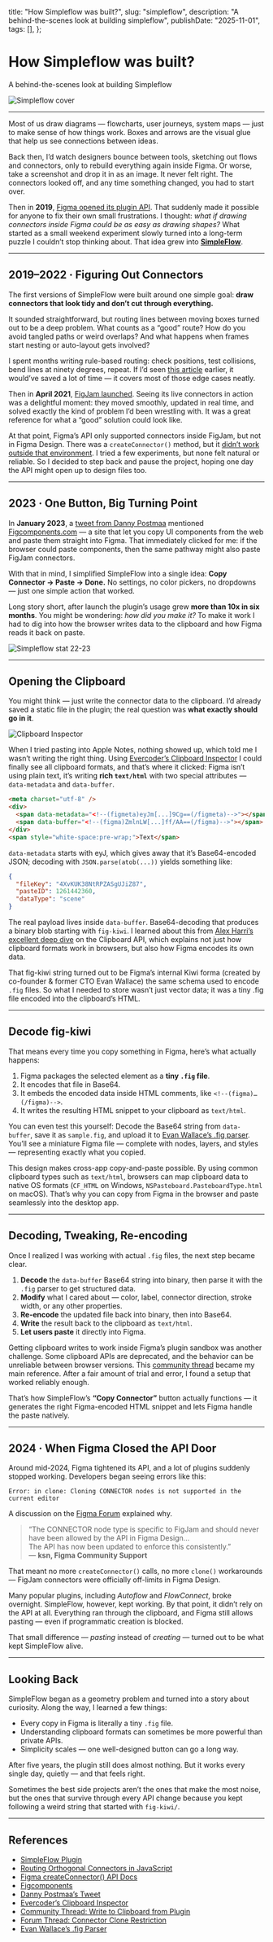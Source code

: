 
  title: "How Simpleflow was built?",
  slug: "simpleflow",
  description: "A behind-the-scenes look at building simpleflow",
  publishDate: "2025-11-01",
  tags: [],
};

# How Simpleflow was built?

A behind-the-scenes look at building Simpleflow

<img src={coverImage} alt="Simpleflow cover" />

---

Most of us draw diagrams — flowcharts, user journeys, system maps — just to make sense of how things work. Boxes and arrows are the visual glue that help us see connections between ideas.

Back then, I’d watch designers bounce between tools, sketching out flows and connectors, only to rebuild everything again inside Figma. Or worse, take a screenshot and drop it in as an image. It never felt right. The connectors looked off, and any time something changed, you had to start over.

Then in **2019**, [Figma opened its plugin API](https://www.figma.com/community/plugins). That suddenly made it possible for anyone to fix their own small frustrations. I thought: _what if drawing connectors inside Figma could be as easy as drawing shapes?_ What started as a small weekend experiment slowly turned into a long-term puzzle I couldn’t stop thinking about. That idea grew into [**SimpleFlow**](https://www.figma.com/community/plugin/751821593330638172/simpleflow-figjam-connectors-everywhere).

---

## 2019–2022 · Figuring Out Connectors

The first versions of SimpleFlow were built around one simple goal: **draw connectors that look tidy and don’t cut through everything.**

It sounded straightforward, but routing lines between moving boxes turned out to be a deep problem. What counts as a “good” route? How do you avoid tangled paths or weird overlaps? And what happens when frames start nesting or auto-layout gets involved?

I spent months writing rule-based routing: check positions, test collisions, bend lines at ninety degrees, repeat. If I’d seen [this article](https://medium.com/swlh/routing-orthogonal-diagram-connectors-in-javascript-191dc2c5ff70) earlier, it would’ve saved a lot of time — it covers most of those edge cases neatly.

Then in **April 2021**, [FigJam launched](https://www.figma.com/figjam/). Seeing its live connectors in action was a delightful moment: they moved smoothly, updated in real time, and solved exactly the kind of problem I’d been wrestling with. It was a great reference for what a “good” solution could look like.

At that point, Figma’s API only supported connectors inside FigJam, but not in Figma Design. There was a `createConnector()` method, but it [didn’t work outside that environment](https://developers.figma.com/docs/plugins/api/properties/figma-createconnector/). I tried a few experiments, but none felt natural or reliable. So I decided to step back and pause the project, hoping one day the API might open up to design files too.

---

## 2023 · One Button, Big Turning Point

In **January 2023**, a [tweet from Danny Postmaa](https://x.com/dannypostmaa/status/1612345747495874561) mentioned [Figcomponents.com](https://www.figcomponents.com/) — a site that let you copy UI components from the web and paste them straight into Figma. That immediately clicked for me: if the browser could paste components, then the same pathway might also paste FigJam connectors.

With that in mind, I simplified SimpleFlow into a single idea: **Copy Connector → Paste → Done.** No settings, no color pickers, no dropdowns — just one simple action that worked.

Long story short, after launch the plugin’s usage grew **more than 10x in six months**. You might be wondering: _how did you make it?_ To make it work I had to dig into how the browser writes data to the clipboard and how Figma reads it back on paste.

<img src={statImage} alt="Simpleflow stat 22-23" />

---

## Opening the Clipboard

You might think — just write the connector data to the clipboard. I’d already saved a static file in the plugin; the real question was **what exactly should go in it**.

<img src="{clipboardImage}" alt="Clipboard Inspector" />

When I tried pasting into Apple Notes, nothing showed up, which told me I wasn’t writing the right thing. Using [Evercoder’s Clipboard Inspector](https://github.com/evercoder/clipboard-inspector) I could finally see all clipboard formats, and that’s where it clicked: Figma isn’t using plain text, it’s writing **rich `text/html`** with two special attributes — `data-metadata` and `data-buffer`.

```html
<meta charset="utf-8" />
<div>
  <span data-metadata="<!--(figmeta)eyJm[...]9Cg==(/figmeta)-->"></span>
  <span data-buffer="<!--(figma)ZmlnLW[...]ff/AA==(/figma)-->"></span>
</div>
<span style="white-space:pre-wrap;">Text</span>
```

`data-metadata` starts with eyJ, which gives away that it’s Base64-encoded JSON; decoding with `JSON.parse(atob(...))` yields something like:

```JSON
{
  "fileKey": "4XvKUK38NtRPZASgUJiZ87",
  "pasteID": 1261442360,
  "dataType": "scene"
}
```

The real payload lives inside `data-buffer`. Base64-decoding that produces a binary blob starting with `fig-kiwi`. I learned about this from [Alex Harri’s excellent deep dive](https://alexharri.com/blog/clipboard) on the Clipboard API, which explains not just how clipboard formats work in browsers, but also how Figma encodes its own data.

That fig-kiwi string turned out to be Figma’s internal Kiwi forma (created by co-founder & former CTO Evan Wallace) the same schema used to encode `.fig` files. So what I needed to store wasn’t just vector data; it was a tiny .fig file encoded into the clipboard’s HTML.

---

## Decode fig-kiwi

That means every time you copy something in Figma, here’s what actually happens:

1. Figma packages the selected element as a **tiny `.fig` file**.
2. It encodes that file in Base64.
3. It embeds the encoded data inside HTML comments, like `<!--(figma)…(/figma)-->`.
4. It writes the resulting HTML snippet to your clipboard as `text/html`.

You can even test this yourself: Decode the Base64 string from `data-buffer`, save it as `sample.fig`, and upload it to [Evan Wallace’s .fig parser](https://madebyevan.com/figma/fig-file-parser/). You’ll see a miniature Figma file — complete with nodes, layers, and styles — representing exactly what you copied.

This design makes cross-app copy-and-paste possible. By using common clipboard types such as `text/html`, browsers can map clipboard data to native OS formats (`CF_HTML` on Windows, `NSPasteboard.PasteboardType.html` on macOS). That’s why you can copy from Figma in the browser and paste seamlessly into the desktop app.

---

## Decoding, Tweaking, Re-encoding

Once I realized I was working with actual `.fig` files, the next step became clear.

1. **Decode** the `data-buffer` Base64 string into binary, then parse it with the `.fig` parser to get structured data.
2. **Modify** what I cared about — color, label, connector direction, stroke width, or any other properties.
3. **Re-encode** the updated file back into binary, then into Base64.
4. **Write** the result back to the clipboard as `text/html`.
5. **Let users paste** it directly into Figma.

Getting clipboard writes to work inside Figma’s plugin sandbox was another challenge. Some clipboard APIs are deprecated, and the behavior can be unreliable between browser versions. This [community thread](https://forum.figma.com/ask-the-community-7/write-to-clipboard-from-custom-plugin-23974) became my main reference. After a fair amount of trial and error, I found a setup that worked reliably enough.

That’s how SimpleFlow’s **“Copy Connector”** button actually functions — it generates the right Figma-encoded HTML snippet and lets Figma handle the paste natively.

---

## 2024 · When Figma Closed the API Door

Around mid-2024, Figma tightened its API, and a lot of plugins suddenly stopped working. Developers began seeing errors like this:

```plaintext title="error.log"
Error: in clone: Cloning CONNECTOR nodes is not supported in the current editor
```

A discussion on the [Figma Forum](https://forum.figma.com/ask-the-community-7/has-figma-changed-or-restricted-its-clone-function-api-43505) explained why.

> “The CONNECTOR node type is specific to FigJam and should never have been allowed by the API in Figma Design…  
> The API has now been updated to enforce this consistently.”  
> — **ksn, Figma Community Support**

That meant no more `createConnector()` calls, no more `clone()` workarounds — FigJam connectors were officially off-limits in Figma Design.

Many popular plugins, including _Autoflow_ and _FlowConnect_, broke overnight. SimpleFlow, however, kept working. By that point, it didn’t rely on the API at all. Everything ran through the clipboard, and Figma still allows pasting — even if programmatic creation is blocked.

That small difference — _pasting_ instead of _creating_ — turned out to be what kept SimpleFlow alive.

---

## Looking Back

SimpleFlow began as a geometry problem and turned into a story about curiosity. Along the way, I learned a few things:

- Every copy in Figma is literally a tiny `.fig` file.
- Understanding clipboard formats can sometimes be more powerful than private APIs.
- Simplicity scales — one well-designed button can go a long way.

After five years, the plugin still does almost nothing. But it works every single day, quietly — and that feels right.

Sometimes the best side projects aren’t the ones that make the most noise, but the ones that survive through every API change because you kept following a weird string that started with `fig-kiwi/`.

---

## References

- [SimpleFlow Plugin](https://www.figma.com/community/plugin/751821593330638172/simpleflow-figjam-connectors-everywhere)
- [Routing Orthogonal Connectors in JavaScript](https://medium.com/swlh/routing-orthogonal-diagram-connectors-in-javascript-191dc2c5ff70)
- [Figma createConnector() API Docs](https://developers.figma.com/docs/plugins/api/properties/figma-createconnector/)
- [Figcomponents](https://www.figcomponents.com/)
- [Danny Postmaa’s Tweet](https://x.com/dannypostmaa/status/1612345747495874561)
- [Evercoder’s Clipboard Inspector](https://github.com/evercoder/clipboard-inspector)
- [Community Thread: Write to Clipboard from Plugin](https://forum.figma.com/ask-the-community-7/write-to-clipboard-from-custom-plugin-23974)
- [Forum Thread: Connector Clone Restriction](https://forum.figma.com/ask-the-community-7/has-figma-changed-or-restricted-its-clone-function-api-43505)
- [Evan Wallace’s .fig Parser](https://madebyevan.com/figma/fig-file-parser/)

